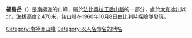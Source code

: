 '''福島岳'''（{{lang-de|Mount Fukushima}}）是[[南極洲|南極洲]]的山峰，屬於[[法比奧拉王后山脈|法比奧拉王后山脈]]的一部分，處於[[大和冰川|大和冰川]]以北，海拔高度2,470米，該山峰在1960年10月8日由[[比利時|比利時]]探險隊發現。

{{Coord|71|21|S|35|37|E|display=title|type:landmark_source:GNIS}}

{{Antarctica-geo-stub}}
[[Category:南極洲山峰|Category:南極洲山峰]]
[[Category:以人名命名的地名|Category:以人名命名的地名]]